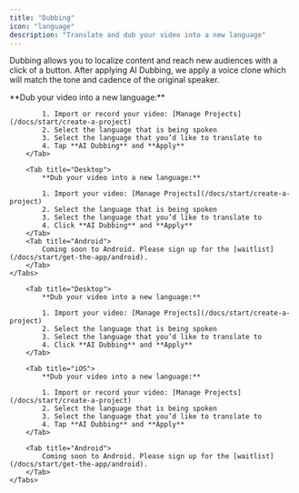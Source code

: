 ```yaml
---
title: "Dubbing"
icon: "language"
description: "Translate and dub your video into a new language"
---
```


Dubbing allows you to localize content and reach new audiences with a click of a button. After applying AI Dubbing, we apply a voice clone which will match the tone and cadence of the original speaker.


<div id="ios-tab">
    <Tabs>
        <Tab title="iOS">
            **Dub your video into a new language:**

            1. Import or record your video: [Manage Projects](/docs/start/create-a-project)
            2. Select the language that is being spoken
            3. Select the language that you’d like to translate to
            4. Tap **AI Dubbing** and **Apply**
        </Tab>

        <Tab title="Desktop">
            **Dub your video into a new language:**

            1. Import your video: [Manage Projects](/docs/start/create-a-project)
            2. Select the language that is being spoken
            3. Select the language that you’d like to translate to
            4. Click **AI Dubbing** and **Apply**
        </Tab>
        <Tab title="Android">
            Coming soon to Android. Please sign up for the [waitlist](/docs/start/get-the-app/android).
        </Tab>
    </Tabs>
</div>


<div id="desktop-tab">
    <Tabs>

        <Tab title="Desktop">
            **Dub your video into a new language:**

            1. Import your video: [Manage Projects](/docs/start/create-a-project)
            2. Select the language that is being spoken
            3. Select the language that you’d like to translate to
            4. Click **AI Dubbing** and **Apply**
        </Tab>

        <Tab title="iOS">
            **Dub your video into a new language:**

            1. Import or record your video: [Manage Projects](/docs/start/create-a-project)
            2. Select the language that is being spoken
            3. Select the language that you’d like to translate to
            4. Tap **AI Dubbing** and **Apply**
        </Tab>

        <Tab title="Android">
            Coming soon to Android. Please sign up for the [waitlist](/docs/start/get-the-app/android).
        </Tab>
    </Tabs>
</div>